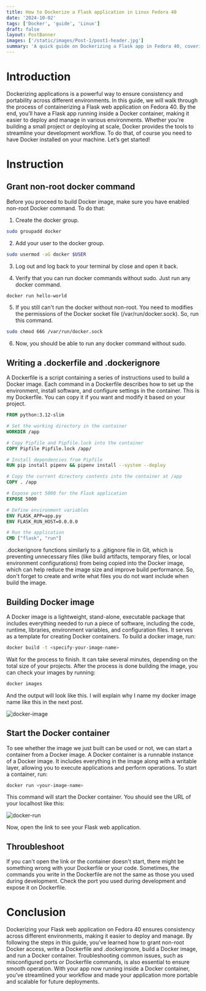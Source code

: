 ```yaml
---
title: How to Dockerize a Flask application in Linux Fedora 40
date: '2024-10-02'
tags: ['Docker', 'guide', 'Linux']
draft: false
layout: PostBanner
images: ['/static/images/Post-1/post1-header.jpg']
summary: 'A quick guide on Dockerizing a Flask app in Fedora 40, covering Docker installation, creating a Dockerfile, and running the Flask app in a container.'
---
```


# Introduction

Dockerizing applications is a powerful way to ensure consistency and portability across different environments. 
In this guide, we will walk through the process of containerizing a Flask web application on Fedora 40. By the end, 
you’ll have a Flask app running inside a Docker container, making it easier to deploy and manage in various 
environments. Whether you're building a small project or deploying at scale, Docker provides the tools to streamline 
your development workflow. To do that, of course you need to have Docker installed on your machine. 
Let’s get started!

# Instruction

## Grant non-root docker command
Before you proceed to build Docker image, make sure you have enabled non-root Docker command. To do that:

1. Create the docker group.
```bash
sudo groupadd docker
```

2. Add your user to the docker group.
```bash
sudo usermod -aG docker $USER
```

3. Log out and log back to your terminal by close and open it back.

4. Verify that you can run docker commands without sudo. Just run any docker command.
```bash
docker run hello-world
```

5. If you still can't run the docker without non-root. You need to modifies the permissions of 
the Docker socket file (/var/run/docker.sock). So, run this command.
```bash
sudo chmod 666 /var/run/docker.sock
```

6. Now, you should be able to run any docker command without sudo.

## Writing a .dockerfile and .dockerignore

A Dockerfile is a script containing a series of instructions used to build a Docker image. 
Each command in a Dockerfile describes how to set up the environment, install software, 
and configure settings in the container. This is my Dockerfile. You can copy it if you want and modify 
it based on your project.

```dockerfile
FROM python:3.12-slim

# Set the working directory in the container
WORKDIR /app

# Copy Pipfile and Pipfile.lock into the container
COPY Pipfile Pipfile.lock /app/

# Install dependencies from Pipfile
RUN pip install pipenv && pipenv install --system --deploy

# Copy the current directory contents into the container at /app
COPY . /app

# Expose port 5000 for the Flask application
EXPOSE 5000

# Define environment variables
ENV FLASK_APP=app.py
ENV FLASK_RUN_HOST=0.0.0.0

# Run the application
CMD ["flask", "run"]
```

.dockerignore functions similarly to a .gitignore file in Git, which is preventing unnecessary files 
(like build artifacts, temporary files, or local environment configurations) from being copied 
into the Docker image, which can help reduce the image size and improve build performance. So, don't forget to 
create and write what files you do not want include when build the image.

## Building Docker image

A Docker image is a lightweight, stand-alone, executable package that includes everything needed to 
run a piece of software, including the code, runtime, libraries, environment variables, and configuration 
files. It serves as a template for creating Docker containers. To build a docker image, run:

```bash
docker build -t <specify-your-image-name>
```

Wait for the process to finish. It can take several minutes, depending on the total size of your projects.
After the process is done building the image, you can check your images by running:

```bash
docker images
```

And the output will look like this. I will explain why I name my docker image name like this in the next post. 

![docker-image](/static/images/Post-1/docker-image.png)

## Start the Docker container

To see whether the image we just built can be used or not, we can start a container from a Docker image.
A Docker container is a runnable instance of a Docker image. It includes everything in the image along with a 
writable layer, allowing you to execute applications and perform operations. To start a container, run:

```bash
docker run <your-image-name>
```

This command will start the Docker container. You should see the URL of your localhost like this:

![docker-run](/static/images/Post-1/docker-run.png)

Now, open the link to see your Flask web application.

## Throubleshoot

If you can't open the link or the container doesn't start, there might be something wrong with 
your Dockerfile or your code. Sometimes, the commands you write in the Dockerfile are not the same 
as those you used during development. Check the port you used during development and expose it on Dockerfile.

# Conclusion
Dockerizing your Flask web application on Fedora 40 ensures consistency across different environments, 
making it easier to deploy and manage. By following the steps in this guide, you’ve learned how to grant 
non-root Docker access, write a Dockerfile and .dockerignore, build a Docker image, and run a Docker container. 
Troubleshooting common issues, such as misconfigured ports or Dockerfile commands, is also essential to ensure 
smooth operation. With your app now running inside a Docker container, you’ve streamlined your workflow and made 
your application more portable and scalable for future deployments.